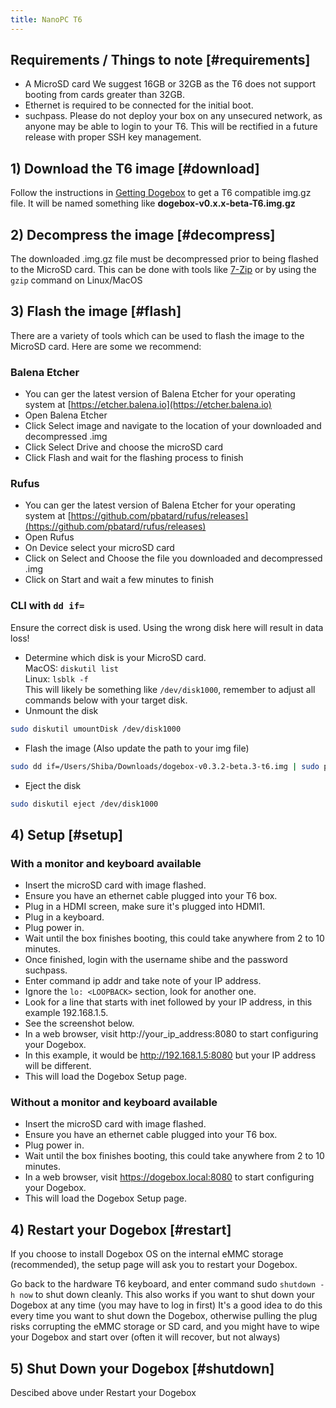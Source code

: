 ```yaml
---
title: NanoPC T6
---
```


## Requirements / Things to note [#requirements]

- A MicroSD card
We suggest 16GB or 32GB as the T6 does not support booting from cards greater than 32GB.
- Ethernet is required to be connected for the initial boot.
-  suchpass. Please do not deploy your box on any unsecured network, as anyone may be able to login to your T6. This will be rectified in a future release with proper SSH key management.

## 1) Download the T6 image [#download]
Follow the instructions in [Getting Dogebox](/docs/usage/getting-dogebox) to get a T6 compatible img.gz file.
It will be named something like   **dogebox-v0.x.x-beta-T6.img.gz**

## 2) Decompress the image [#decompress]
The downloaded .img.gz file must be decompressed prior to being flashed to the MicroSD card. This can be done with tools like [7-Zip](https://www.7-zip.org) or by using the `gzip` command on Linux/MacOS

## 3) Flash the image [#flash]
There are a variety of tools which can be used to flash the image to the MicroSD card. Here are some we recommend:
### Balena Etcher
- You can ger the latest version of Balena Etcher for your operating system at [https://etcher.balena.io](https://etcher.balena.io)
- Open Balena Etcher
- Click Select image and navigate to the location of your downloaded and decompressed .img
- Click Select Drive and choose the microSD card
- Click Flash and wait for the flashing process to finish

### Rufus
- You can ger the latest version of Balena Etcher for your operating system at [https://github.com/pbatard/rufus/releases](https://github.com/pbatard/rufus/releases)
- Open Rufus
- On Device select your microSD card
- Click on Select and Choose the file you downloaded and decompressed .img
- Click on Start and wait a few minutes to finish

### CLI with `dd if=`
<Callout type="warn">
Ensure the correct disk is used. Using the wrong disk here will result in data loss!
</Callout>

- Determine which disk is your MicroSD card.<br />
MacOS: `diskutil list`<br />
Linux: `lsblk -f`<br />
This will likely be something like `/dev/disk1000`, remember to adjust all commands below with your target disk.
- Unmount the disk
```bash
sudo diskutil umountDisk /dev/disk1000
```
- Flash the image (Also update the path to your img file)
```bash
sudo dd if=/Users/Shiba/Downloads/dogebox-v0.3.2-beta.3-t6.img | sudo pv | sudo dd of=/dev/rdisk1000 bs=16m
```
- Eject the disk
```bash
sudo diskutil eject /dev/disk1000
```
## 4) Setup [#setup]
### With a monitor and keyboard available

- Insert the microSD card with image flashed.
- Ensure you have an ethernet cable plugged into your T6 box.
- Plug in a HDMI screen, make sure it's plugged into HDMI1.
- Plug in a keyboard.
- Plug power in.
- Wait until the box finishes booting, this could take anywhere from 2 to 10 minutes.
- Once finished, login with the username shibe and the password suchpass.
- Enter command ip addr and take note of your IP address.
- Ignore the `lo: <LOOPBACK>` section, look for another one.
- Look for a line that starts with inet followed by your IP address, in this example 192.168.1.5.
- See the screenshot below.
- In a web browser, visit http://your_ip_address:8080 to start configuring your Dogebox.
- In this example, it would be http://192.168.1.5:8080 but your IP address will be different.
- This will load the Dogebox Setup page.

### Without a monitor and keyboard available
- Insert the microSD card with image flashed.
- Ensure you have an ethernet cable plugged into your T6 box.
- Plug power in.
- Wait until the box finishes booting, this could take anywhere from 2 to 10 minutes.
- In a web browser, visit https://dogebox.local:8080 to start configuring your Dogebox.
- This will load the Dogebox Setup page.

## 4) Restart your Dogebox [#restart]
If you choose to install Dogebox OS on the internal eMMC storage (recommended), the setup page will ask you to restart your Dogebox.

Go back to the hardware T6 keyboard, and enter command sudo `shutdown -h now` to shut down cleanly.
This also works if you want to shut down your Dogebox at any time (you may have to log in first)
It's a good idea to do this every time you want to shut down the Dogebox, otherwise pulling the plug risks corrupting the eMMC storage or SD card, and you might have to wipe your Dogebox and start over (often it will recover, but not always)

## 5) Shut Down your Dogebox [#shutdown]
Descibed above under Restart your Dogebox